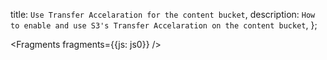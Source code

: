   title: `Use Transfer Accelaration for the content bucket`,
  description: `How to enable and use S3's Transfer Accelaration on the content bucket`,
};


<Fragments fragments={{js: js0}} />